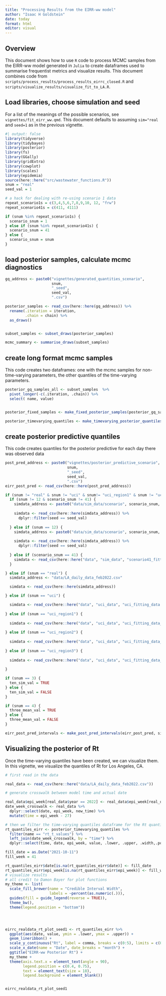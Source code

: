 ```yaml
---
title: "Processing Results from the EIRR-ww model"
author: "Isaac H Goldstein"
date: today
format: html
editor: visual
---
```


## Overview

This document shows how to use `R` code to process MCMC samples from the EIRR-ww model generated in `Julia` to create dataframes used to summarise frequentist metrics and visualize results. 
This document combines code from `scripts/process_results/process_results_eirrc_closed.R` and `scripts/visualize_results/visualize_fit_to_LA.R`.

## Load libraries, choose simulation and seed

For a list of the meanings of the possible scenarios, see `vignettes/fit_eirr_ww.qmd`. 
This document defaults to assuming `sim="real` and `seed=1` as in the previous vignette.

```r
#| output: false
library(tidyverse)
library(tidybayes)
library(posterior)
library(fs)
library(GGally)
library(gridExtra)
library(cowplot)
library(scales)
library(epidemia)
source(here::here("src/wastewater_functions.R"))
snum = "real"
seed_val = 1

# a hack for dealing with re-using scenario 1 data
repeat_scenario1s = c(3,4,5,6,7,8,9,10, 12, "frw")
repeat_scenario41s = c(411, 4111)

if (snum %in% repeat_scenario1s) {
  scenario_snum = 1
} else if (snum %in% repeat_scenario41s) {
  scenario_snum = 41
} else {
  scenario_snum = snum
}


```

## load posterior samples, calculate mcmc diagnostics

```r
gq_address <- paste0("vignettes/generated_quantities_scenario", 
                     snum, 
                     "_seed", 
                     seed_val,
                     ".csv")

posterior_samples <- read_csv(here::here(gq_address)) %>%
  rename(.iteration = iteration,
         .chain = chain) %>%
  as_draws()


subset_samples <- subset_draws(posterior_samples)

mcmc_summary <- summarise_draws(subset_samples)

```

## create long format mcmc samples
This code creates two dataframes: one with the mcmc samples for non-time-varying parameters, the other quantiles of the time-varying parameters. 

```r
posterior_gq_samples_all <- subset_samples  %>%
  pivot_longer(-c(.iteration, .chain)) %>%
  select( name, value)


posterior_fixed_samples <- make_fixed_posterior_samples(posterior_gq_samples_all)

posterior_timevarying_quantiles <- make_timevarying_posterior_quantiles(posterior_gq_samples_all)

```

## create posterior predictive quantiles
This code creates quantiles for the posterior predictive for each day there was observed data

```r
post_pred_address <- paste0("vignettes/posterior_predictive_scenario",
                            snum,
                            "_seed",
                            seed_val,
                            ".csv")
eirr_post_pred <- read_csv(here::here(post_pred_address))

if (snum != "real" & snum != "uci" & snum!= "uci_region1" & snum != "uci_region2" & snum != "uci_region3") {
  if (snum != 12 & scenario_snum != 41) {
    simdata_address <- paste0("data/sim_data/scenario", scenario_snum, "_fitted_genecount_obsdata.csv")
    
    simdata <- read_csv(here::here(simdata_address)) %>%
      dplyr::filter(seed == seed_val)
    
  } else if (snum == 12) {
    simdata_address <- paste0("data/sim_data/scenario", scenario_snum, "_lump2data_seiirr_100sims.csv")
    
    simdata <- read_csv(here::here(simdata_address)) %>%
      dplyr::filter(seed == seed_val)
    
  } else if (scenario_snum == 41) {
    simdata <- read_csv(here::here("data", "sim_data", "scenario41_fitted_obsdata.csv")) 
  }

} else if (snum == "real") {
  simdata_address <- "data/LA_daily_data_feb2022.csv"

  simdata <- read_csv(here::here(simdata_address))

} else if (snum == "uci") {

  simdata <- read_csv(here::here("data", "uci_data", "uci_fitting_data.csv"))
  
} else if (snum == "uci_region1") {
  
  simdata <- read_csv(here::here("data", "uci_data", "uci_fitting_data_region1.csv"))
  
} else if (snum == "uci_region2") {
  
  simdata <- read_csv(here::here("data", "uci_data", "uci_fitting_data_region2.csv"))
  
} else if (snum == "uci_region3") {
  
  simdata <- read_csv(here::here("data", "uci_data", "uci_fitting_data_region3.csv"))
  
}

if (snum == 3) {
  ten_sim_val = TRUE
} else {
  ten_sim_val = FALSE
}

if (snum == 4) {
  three_mean_val = TRUE
} else {
  three_mean_val = FALSE
}

eirr_post_pred_intervals <- make_post_pred_intervals(eirr_post_pred, simdata, ten_sim = ten_sim_val, three_mean = three_mean_val)
```

## Visualizing the posterior of Rt
Once the time-varying quantiles have been created, we can visualize them. 
In this vignette, we visualize the quantiles of Rt for Los Angeles, CA. 

```r
# first read in the data

real_data <- read_csv(here::here("data/LA_daily_data_feb2022.csv"))

# generate crosswalk between model time and actual date

real_data$epi_week[real_data$year == 2022] <- real_data$epi_week[real_data$year == 2022] + 52
date_week_crosswalk <- real_data %>% 
  dplyr::select(date, epi_week, new_time) %>%
  mutate(time = epi_week - 27)

# then we filter the time-varying quantiles dataframe for the Rt quantiles and visualize
rt_quantiles_eirr <- posterior_timevarying_quantiles %>%
  filter(name == "rt_t_values") %>%
  left_join(date_week_crosswalk, by = "time") %>%
  dplyr::select(time, date, epi_week, value, .lower, .upper, .width,.point, .interval) 

fill_date = as.Date("2021-10-11")
fill_week = 41

rt_quantiles_eirr$date[is.na(rt_quantiles_eirr$date)] <- fill_date
rt_quantiles_eirr$epi_week[is.na(rt_quantiles_eirr$epi_week)] <- fill_week
# visualize results
# all credit to Damon Bayer for plot functions 
my_theme <- list(
  scale_fill_brewer(name = "Credible Interval Width",
                    labels = ~percent(as.numeric(.))),
  guides(fill = guide_legend(reverse = TRUE)),
  theme_bw(),
  theme(legend.position = "bottom"))




eirrc_realdata_rt_plot_seed1 <- rt_quantiles_eirr %>%
  ggplot(aes(date, value, ymin = .lower, ymax = .upper)) +
  geom_lineribbon() +
  scale_y_continuous("Rt", label = comma, breaks = c(0:5), limits = c(0,5)) +
  scale_x_date(name = "Date", date_breaks = "month") +
  ggtitle("EIRR-ww Posterior Rt") +
  my_theme + 
  theme(axis.text.x = element_text(angle = 90),
        legend.position = c(0.4, 0.75),
        text = element_text(size = 18),
        legend.background = element_blank())


eirrc_realdata_rt_plot_seed1

```